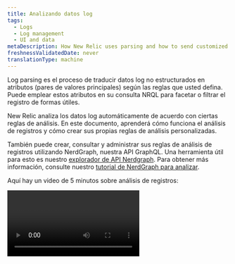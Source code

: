 ```yaml
---
title: Analizando datos log
tags:
  - Logs
  - Log management
  - UI and data
metaDescription: How New Relic uses parsing and how to send customized log data.
freshnessValidatedDate: never
translationType: machine
---
```


Log <DNT>parsing</DNT> es el proceso de traducir datos log no estructurados en atributos (pares de valores principales) según las reglas que usted defina. Puede emplear estos atributos en su consulta NRQL para facetar o filtrar el registro de formas útiles.

New Relic analiza los datos log automáticamente de acuerdo con ciertas reglas de análisis. En este documento, aprenderá cómo funciona el análisis de registros y cómo crear sus propias reglas de análisis personalizadas.

También puede crear, consultar y administrar sus reglas de análisis de registros utilizando NerdGraph, nuestra API GraphQL. Una herramienta útil para esto es nuestro [explorador de API Nerdgraph](https://api.newrelic.com/graphiql). Para obtener más información, consulte nuestro [tutorial de NerdGraph para analizar](/docs/apis/nerdgraph/examples/nerdgraph-log-parsing-rules-tutorial/).

Aquí hay un video de 5 minutos sobre análisis de registros:

<Video id="xPWM46yw3bQ" type="youtube" />

## Ejemplo de análisis [#parsing-defined]

Un buen ejemplo es un log de acceso NGINX predeterminado que contiene texto no estructurado. Es útil para buscar pero no mucho más. A continuación se muestra un ejemplo de una línea típica:

```
127.180.71.3 - - [10/May/1997:08:05:32 +0000] "GET /downloads/product_1 HTTP/1.1" 304 0 "-" "Debian APT-HTTP/1.3 (0.8.16~exp12ubuntu10.21)"
```

En un formato no analizado, necesitaría realizar una búsqueda de texto completo para responder la mayoría de las preguntas. Después del análisis, el log se organiza en atributos, como `response code` y `request URL`:

```json
{
  "remote_addr":"93.180.71.3",
  "time":"1586514731",
  "method":"GET",
  "path":"/downloads/product_1",
  "version":"HTTP/1.1",
  "response":"304",
  "bytesSent": 0,
  "user_agent": "Debian APT-HTTP/1.3 (0.8.16~exp12ubuntu10.21)"
}
```

El análisis facilita la creación [de consultas personalizadas](/docs/using-new-relic/data/understand-data/query-new-relic-data) que incluyan esos valores. Esto le ayuda a comprender la distribución de códigos de respuesta por URL de solicitud y a encontrar rápidamente páginas problemáticas.

## Cómo funciona el análisis de registros [#how-it-works]

Aquí hay una descripción general de cómo New Relic implementa el análisis de registros:

<table>
  <thead>
    <tr>
      <th style={{ width: "100px" }}>
        Análisis de registros
      </th>

      <th>
        Cómo funciona
      </th>
    </tr>
  </thead>

  <tbody>
    <tr>
      <td>
        Qué
      </td>

      <td>
        * El análisis se aplica a un campo seleccionado específico. De forma predeterminada, se utiliza el campo `message` . Sin embargo, se puede elegir cualquier campo/atributo, incluso uno que no exista actualmente en sus datos.
        * Cada regla de análisis se crea mediante una cláusula NRQL `WHERE` que determina qué registro intentará analizar la regla.
        * Para simplificar el proceso de coincidencia, recomendamos agregar un atributo [`logtype`](#logtype) a su registro. Sin embargo, no está limitado a utilizar `logtype`; Se pueden utilizar uno o más atributos como criterios coincidentes en la cláusula NRQL `WHERE`.
      </td>
    </tr>

    <tr>
      <td>
        Cuando
      </td>

      <td>
        * El análisis solo se aplicará una vez a cada mensaje de log. Si varias reglas de análisis coinciden con el log, solo se aplicará la primera que tenga éxito.
        * Las reglas de análisis están desordenadas. Si más de una regla de análisis coincide con un log, se elige una al azar. Asegúrese de crear sus reglas de análisis para que no coincidan con el mismo registro.
        * El análisis se lleva a cabo durante la ingesta log , antes de que los datos se escriban en NRDB. Una vez que los datos se han escrito en el almacenamiento, ya no se pueden analizar.
        * El análisis se produce en el pipeline en la que se realizan <DNT>**before**</DNT> enriquecimientos de datos. Tenga cuidado al definir los criterios coincidentes para una regla de análisis. Si el criterio se basa en un atributo que no existe hasta que se realiza el análisis o el enriquecimiento, esos datos no estarán presentes en el registro cuando se produzca la coincidencia. Como resultado, no se realizará ningún análisis.
      </td>
    </tr>

    <tr>
      <td>
        Cómo
      </td>

      <td>
        * Las reglas se pueden escribir en [Grok](#grok), expresiones regulares o una combinación de ambos. Grok es una colección de patrones que abstraen expresiones regulares complicadas.
        * Admitimos la sintaxis Java Regex en nuestra UI de análisis. Para los nombres de atributos o campos en grupos de captura, Java Regex solo permite \[A-Za-z0-9].
      </td>
    </tr>
  </tbody>
</table>

## Analizar atributos usando Grok [#grok]

Los patrones de análisis se especifican utilizando Grok, un estándar de la industria para analizar mensajes de registro. Cualquier log entrante con un campo `logtype` se comparará con nuestras [reglas de análisis integradas](#built-in-rules) y, si es posible, se aplicará el patrón Grok asociado al log.

Grok es un superconjunto de expresiones regulares que agrega patrones con nombre integrados para usarse en lugar de expresiones regulares complejas literales. Por ejemplo, en lugar de tener que recordar que un número entero puede coincidir con la expresión regular `(?:[+-]?(?:[0-9]+))`, puedes simplemente escribir `%{INT}` para usar el patrón de Grok `INT`, que representa la misma expresión regular.

Los patrones de Grok tienen la sintaxis:

```
%{PATTERN_NAME[:OPTIONAL_EXTRACTED_ATTRIBUTE_NAME[:OPTIONAL_TYPE[:OPTIONAL_PARAMETER]]]}
```

Dónde:

* `PATTERN_NAME` es uno de los patrones Grok admitidos. El nombre del patrón es simplemente un nombre fácil de usar que representa una expresión regular. Son exactamente iguales a la expresión regular correspondiente.
* `OPTIONAL_EXTRACTED_ATTRIBUTE_NAME`, si se proporciona, es el nombre del atributo que se agregará a su mensaje de registro con el valor que coincide con el nombre del patrón. Es equivalente a utilizar un grupo de captura con nombre utilizando expresiones regulares. Si no se proporciona esto, entonces la regla de análisis simplemente coincidirá con una región de su cadena, pero no extraerá un atributo con su valor.
* `OPTIONAL_TYPE` especifica el tipo de valor de atributo que se extraerá. Si se omite, los valores se extraen como cadenas. Por ejemplo, para extraer el valor `123` de `"File Size: 123"` como un número en el atributo `file_size`, use `value: %{INT:file_size:int}`.
* `OPTIONAL_PARAMETER` especifica un parámetro opcional para ciertos tipos. Actualmente, solo el tipo `datetime` toma un parámetro; consulte a continuación para obtener más detalles.

También puedes usar una combinación de expresiones regulares y nombres de patrones de Grok en tu cadena coincidente.

Haga clic en este enlace para obtener una lista de [patrones de Grok](https://github.com/thekrakken/java-grok/tree/master/src/main/resources/patterns) compatibles y aquí para obtener una lista de [tipos de Grok](#grok-types) compatibles.

Tenga en cuenta que los nombres de las variables deben establecerse explícitamente y estar en minúsculas, como `%{URI:uri}`. Expresiones como `%{URI}` o `%{URI:URI}` no funcionarían.

<CollapserGroup>
  <Collapser id="grok-example" title="Ejemplo de Grok: obtener datos útiles de su registro">
    Un registro log podría verse así:

    ```json
    {
      "message": "54.3.120.2 2048 0"
    }
    ```

    Esta información es precisa, pero no es exactamente intuitivo lo que significa. Los patrones de Grok lo ayudan a extraer y comprender los telemetry data que desea. Por ejemplo, un log como este es mucho más fácil de usar:

    ```json
    {
      "host_ip": "43.3.120.2",
      "bytes_received": 2048,
      "bytes_sent": 0
    }
    ```

    Para hacer esto, cree un patrón Grok que extraiga estos tres campos; Por ejemplo:

    ```
    %{IP:host_ip} %{INT:bytes_received} %{INT:bytes_sent}
    ```

    Después del procesamiento, su log incluirá los campos `host_ip`, `bytes_received` y `bytes_sent`. Ahora puede utilizar estos campos en New Relic para filtrar, facetar y realizar operaciones estadísticas en sus datos log . Para obtener más detalles sobre cómo analizar registros con patrones de Grok en New Relic, consulte [nuestra publicación de blog](https://newrelic.com/blog/how-to-relic/how-to-use-grok-log-parsing).
  </Collapser>

  <Collapser id="grok-ui" title="Ejemplo UI : creación de una regla de análisis de Grok">
    Si tiene los permisos correctos, puede crear reglas de análisis en nuestra UI para crear, probar y habilitar el análisis de Grok. Por ejemplo, para obtener un tipo específico de mensaje de error para uno de sus microservicios llamado Servicios de inventario, crearía una regla de análisis de Grok que busque un mensaje de error y un producto específicos. Para hacer esto:

    1. Dale un nombre a la regla; por ejemplo, `Inventory Services error parsing`.

    2. Seleccione un campo existente para analizar (predeterminado = `message`) o ingrese un nuevo nombre de campo.

    3. Identifique la cláusula NRQL `WHERE` que actúa como filtro previo para el registro entrante; por ejemplo, `entity.name='Inventory Service'`. Este prefiltro reduce la cantidad de registros que su regla debe procesar, eliminando el procesamiento innecesario.

    4. Seleccione un log coincidente, si existe, o haga clic en la pestaña Pegar log para pegar un log de muestra.

    5. Agregue la regla de análisis de Grok; Por ejemplo:

       ```
       Inventory error: %{DATA:error_message} for product %{INT:product_id}
       ```

       Dónde:

    * `Inventory error`: el nombre de su regla de análisis
    * `error_message`: El mensaje de error que desea seleccionar
    * `product_id`: El ID del producto para el servicio de inventario.

    6. Habilite y guarde la regla de análisis.

       Pronto verá que su registro del Servicio de inventario se enriquece con dos campos nuevos: `error_message` y `product_id`. Desde aquí, puedes consultar estos campos, crear gráficos y dashboards, establecer alertas, etc.

       Para obtener detalles completos, consulte [nuestros documentos para agregar reglas de análisis personalizadas en la UI](#custom-parsing).
  </Collapser>

  <Collapser id="grok-types" title="Tipos de Grok admitidos">
    El campo `OPTIONAL_TYPE` especifica el tipo de valor de atributo que se extraerá. Si se omite, los valores se extraen como cadenas.

    Los tipos admitidos son:

    <table>
      <thead>
        <tr>
          <th>
            Tipo especificado en Grok
          </th>

          <th>
            Tipo almacenado en la base de datos de New Relic
          </th>
        </tr>
      </thead>

      <tbody>
        <tr>
          <td>
            `boolean`
          </td>

          <td>
            `boolean`
          </td>
        </tr>

        <tr>
          <td>
            `byte` `short` `int` `integer`
          </td>

          <td>
            `integer`
          </td>
        </tr>

        <tr>
          <td>
            `long`
          </td>

          <td>
            `long`
          </td>
        </tr>

        <tr>
          <td>
            `float`
          </td>

          <td>
            `float`
          </td>
        </tr>

        <tr>
          <td>
            `double`
          </td>

          <td>
            `double`
          </td>
        </tr>

        <tr>
          <td>
            `string` (por defecto) `text`
          </td>

          <td>
            `string`
          </td>
        </tr>

        <tr>
          <td>
            `date` `datetime`
          </td>

          <td>
            El tiempo como `long`

            Por defecto se interpreta como ISO 8601. Si `OPTIONAL_PARAMETER` está presente, especifica la [cadena de patrón de fecha y hora](https://docs.oracle.com/en/java/javase/21/docs/api/java.base/java/text/SimpleDateFormat.html)que se empleará para interpretar `datetime`.

            Tenga en cuenta que esto sólo está disponible durante el análisis. Disponemos de un [paso adicional e independiente de interpretación timestamp ](/docs/logs/ui-data/timestamp-support)que se produce para todos los registros más adelante en el proceso de ingesta.
          </td>
        </tr>

        <tr>
          <td>
            `json`
          </td>

          <td>
            Datos estructurados JSON. Consulte [Análisis de JSON mezclado con texto sin formato](#parsing-json) para obtener más información.
          </td>
        </tr>

        <tr>
          <td>
            `csv`
          </td>

          <td>
            Datos CSV. Consulte [Análisis de CSV](#parsing-csv) para obtener más información.
          </td>
        </tr>

        <tr>
          <td>
            `geo`
          </td>

          <td>
            Ubicación geográfica a partir de direcciones IP. Consulte [Geolocalización de direcciones IP (GeoIP)](#geo) para obtener más información.
          </td>
        </tr>

        <tr>
          <td>
            `key value pairs`
          </td>

          <td>
            valor principal Par . Consulte [Análisis de pares de valores principales](#parsing-key-value-pairs) para obtener más información.
          </td>
        </tr>
      </tbody>
    </table>
  </Collapser>

  <Collapser id="grok-multiline" title="Análisis multilínea de Grok">
    Si tiene un registro de varias líneas, tenga en cuenta que el patrón `GREEDYDATA` Grok no coincide con las nuevas líneas (es equivalente a `.*`).

    Entonces, en lugar de usar `%{GREEDYDATA:some_attribute}` directamente, necesitarás agregar la bandera multilínea delante: `(?s)%{GREEDYDATA:some_attribute}`
  </Collapser>

  <Collapser id="parsing-json" title="Análisis de JSON mezclado con texto sin formato">
    El pipeline New Relic Logs analiza los mensajes JSON de log de forma predeterminada, pero a veces tiene mensajes de registro JSON que se mezclan con texto sin formato. En esta situación, es posible que desee poder analizarlos y luego filtrarlos utilizando el atributo JSON. Si ese es el caso, puede utilizar el [tipo grok](#grok-syntax) `json` , que analizará el JSON capturado por el patrón grok. Este formato se basa en 3 partes principales: la sintaxis grok, el prefejo que le gustaría asignar al atributo json analizado y el tipo `json` [grok](#grok-syntax). Usando el [tipo grok](#grok-syntax) `json` , puede extraer y analizar JSON de registros que no están formateados correctamente; por ejemplo, si su registro tiene como prefijo una cadena de fecha/hora:

    ```json
    2015-05-13T23:39:43.945958Z {"event": "TestRequest", "status": 200, "response": {"headers": {"X-Custom": "foo"}}, "request": {"headers": {"X-Custom": "bar"}}}
    ```

    Para extraer y analizar los datos JSON de este formato log , cree la siguiente expresión de Grok:

    ```
    %{TIMESTAMP_ISO8601:containerTimestamp} %{GREEDYDATA:my_attribute_prefix:json}
    ```

    El log resultante es:

    ```
    containerTimestamp: "2015-05-13T23:39:43.945958Z"
    my_attribute_prefix.event: "TestRequest"
    my_attribute_prefix.status: 200
    my_attribute_prefix.response.headers.X-Custom: "foo"
    my_attribute_prefix.request.headers.X-Custom: "bar"
    ```

    Puede definir la lista de atributos a extraer o soltar con las opciones `keepAttributes` o `dropAttributes`. Por ejemplo, con la siguiente expresión de Grok:

    ```
    %{TIMESTAMP_ISO8601:containerTimestamp} %{GREEDYDATA:my_attribute_prefix:json({"keepAttributes": ["my_attribute_prefix.event", "my_attribute_prefix.response.headers.X-Custom"]})}
    ```

    El log resultante es:

    ```
    containerTimestamp: "2015-05-13T23:39:43.945958Z"
    my_attribute_prefix.event: "TestRequest"
    my_attribute_prefix.request.headers.X-Custom: "bar"
    ```

    Si desea omitir el prefijo `my_attribute_prefix` , puede incluir el `"noPrefix": true` en la configuración.

    ```
    %{TIMESTAMP_ISO8601:containerTimestamp} %{GREEDYDATA:my_attribute_prefix:json({"noPrefix": true})}
    ```

    Si desea omitir el prefijo `my_attribute_prefix` y conservar solo el atributo `status` , puede incluir `"noPrefix": true` y `"keepAttributes: ["status"]` en la configuración.

    ```
    %{TIMESTAMP_ISO8601:containerTimestamp} %{GREEDYDATA:my_attribute_prefix:json({"noPrefix": true, "keepAttributes": ["status"]})}
    ```

    Si se escapó su JSON, puede usar la opción `isEscaped` para poder analizarlo. Si su JSON se escapó y luego se citó, también debe hacer coincidir las comillas, como se muestra a continuación. Por ejemplo, con la siguiente expresión de Grok:

    ```
    %{TIMESTAMP_ISO8601:containerTimestamp} "%{GREEDYDATA:my_attribute_prefix:json({"isEscaped": true})}"
    ```

    Podría analizar el mensaje escapado:

    ```
    2015-05-13T23:39:43.945958Z "{\"event\": \"TestRequest\", \"status\": 200, \"response\": {\"headers\": {\"X-Custom\": \"foo\"}}, \"request\": {\"headers\": {\"X-Custom\": \"bar\"}}}"
    ```

    El log resultante es:

    ```
    containerTimestamp: "2015-05-13T23:39:43.945958Z"
    my_attribute_prefix.event: "TestRequest"
    my_attribute_prefix.status: 200
    my_attribute_prefix.response.headers.X-Custom: "foo"
    my_attribute_prefix.request.headers.X-Custom: "bar"
    ```

    Para configurar el tipo `json` [Grok](#grok-syntax), emplee `:json(_CONFIG_)`:

    * `json({"dropOriginal": true})`: elimine el fragmento JSON que se utilizó en el análisis. Cuando se establece en `true` (valor predeterminado), la regla de análisis eliminará el fragmento JSON original. Tenga en cuenta que el atributo JSON permanecerá en el campo del mensaje.
    * `json({"dropOriginal": false})`: Esto mostrará la carga útil JSON que se extrajo. Cuando se establece en `false`, la carga útil completa solo JSON se mostrará bajo un atributo denominado en `my_attribute_prefix` arriba. Tenga en cuenta que el atributo JSON permanecerá aquí en el campo de mensaje y también brindará al usuario 3 vistas diferentes de los datos JSON. Si le preocupa el almacenamiento de las tres versiones, se recomienda utilizar el valor predeterminado `true` aquí.
    * `json({"depth": 62})`: Niveles de profundidad que desea analizar el valor JSON (predeterminado en 62).
    * `json({"keepAttributes": ["attr1", "attr2", ..., "attrN"]})`: Especifica qué atributo se extraerá del JSON. La lista proporcionada no puede estar vacía. Si esta opción de configuración no está configurada, se extraen todos los atributos.
    * `json({"dropAttributes": ["attr1", "attr2", ..., "attrN"]})`: Especifica qué atributo se eliminará del JSON. Si esta opción de configuración no está configurada, no se elimina ningún atributo.
    * `json({"noPrefix": true})`: establezca esta opción en `true` para eliminar el prefijo del atributo extraído del JSON.
    * `json({"isEscaped": true})`: Establezca esta opción en `true` para analizar JSON que se escapó (lo que normalmente se ve cuando JSON está encadenado, por ejemplo, `{\"key\": \"value\"}`).
  </Collapser>

  <Collapser id="parsing-csv" title="Analizando CSV">
    Si su sistema envía un registro de valores separados por comas (CSV) y necesita analizarlos en New Relic, puede usar el [tipo `csv` Grok](#grok-syntax), que analiza el CSV capturado por el patrón Grok. Este formato se basa en 3 partes principales: la sintaxis de Grok, el prefijo que le gustaría asignar al atributo CSV analizado y el [tipo](#grok-syntax) `csv` de Grok. Usando el tipo `csv` [Grok](#grok-syntax), puede extraer y analizar CSV del registro.

    Dada la siguiente línea log CSV como ejemplo:

    ```
    "2015-05-13T23:39:43.945958Z,202,POST,/shopcart/checkout,142,10"
    ```

    Y una regla de análisis con la siguiente forma:

    ```
    %{GREEDYDATA:log:csv({"columns": ["timestamp", "status", "method", "url", "time", "bytes"]})}
    ```

    Analizará su log de la siguiente manera:

    ```
    log.timestamp: "2015-05-13T23:39:43.945958Z"
    log.status: "202"
    log.method: "POST"
    log.url: "/shopcart/checkout"
    log.time: "142"
    log.bytes: "10"
    ```

    Si necesita omitir el prefijo &quot;log&quot;, puede incluir el `"noPrefix": true` en la configuración.

    ```
    %{GREEDYDATA:log:csv({"columns": ["timestamp", "status", "method", "url", "time", "bytes"], "noPrefix": true})}
    ```

    ### Configuración de columnas:

    * Es obligatorio indicar las columnas en la configuración del tipo CSV Grok (que debe ser un JSON válido).
    * Puede ignorar cualquier columna estableciendo &quot;\_&quot; (guión bajo) como nombre de la columna para eliminarla del objeto resultante.

    ### Opciones de configuración opcionales:

    Si bien la configuración de &quot;columnas&quot; es obligatoria, es posible cambiar el análisis del CSV con las siguientes configuraciones.

    * <DNT>**dropOriginal**</DNT>: (El valor predeterminado es `true`) Suelte el fragmento CSV utilizado en el análisis. Cuando se establece en `true` (valor predeterminado), la regla de análisis descarta el campo original.
    * <DNT>**noPrefix**</DNT>: (El valor predeterminado es `false`) No incluye el nombre del campo Grok como prefijo en el objeto resultante.
    * <DNT>**separator**</DNT>: (Predeterminado en `,`) Define el carácter/cadena que divide cada columna.
      * Otro escenario común son los valores separados por tabulaciones (TSV), para eso debes indicar `\t` como separador, ej. `%{GREEDYDATA:log:csv({"columns": ["timestamp", "status", "method", "url", "time", "bytes"], "separator": "\t"})`
    * <DNT>**quoteChar**</DNT>: (Predeterminado en `"`) Define el carácter que opcionalmente rodea el contenido de una columna.
  </Collapser>

  <Collapser id="geo" title="Geolocalización de direcciones IP (GeoIP)">
    Si su sistema envía registros que contienen direcciones IPv4, New Relic puede ubicarlas geográficamente y enriquecer el registro de eventos con el atributo especificado. Puede utilizar el [tipo](#grok-syntax) `geo` Grok, que encuentra la posición de una dirección IP capturada por el patrón Grok. Este formato se puede configurar para devolver uno o más campos relacionados con la dirección, como la ciudad, el país y la latitud/longitud de la IP.

    Dada la siguiente línea log como ejemplo:

    ```
    2015-05-13T23:39:43.945958Z 146.190.212.184
    ```

    Y una regla de análisis con la siguiente forma:

    ```
    %{TIMESTAMP_ISO8601:containerTimestamp} %{GREEDYDATA:ip:geo({"lookup":["city","region","countryCode", "latitude","longitude"]})}
    ```

    Analizaremos su log de la siguiente manera:

    ```
    ip: 146.190.212.184
    ip.city: North Bergen
    ip.countryCode: US
    ip.countryName: United States
    ip.latitude: 40.793
    ip.longitude: -74.0247
    ip.postalCode: 07047
    ip.region: NJ
    ip.regionName: New Jersey
    containerTimestamp:2015-05-13T23:39:43.945958Z
    ISO8601_TIMEZONE:Z
    ```

    ### Configuración de búsqueda:

    Es obligatorio especificar los campos `lookup` deseados devueltos por la acción `geo` . Se requiere al menos un elemento de las siguientes opciones.

    * <DNT>**city**</DNT>: Nombre de la ciudad
    * <DNT>**countryCode**</DNT>: Abreviatura de país
    * <DNT>**countryName**</DNT>: Nombre del país
    * <DNT>**latitude**</DNT>: Latitud
    * <DNT>**longitude**</DNT>: Longitud
    * <DNT>**postalCode**</DNT>: Código postal, código postal o similar
    * <DNT>**region**</DNT>: Abreviatura de estado, provincia o territorio
    * <DNT>**regionName**</DNT>: Nombre del estado, provincia o territorio
  </Collapser>

  <Collapser id="parsing-key-value-pairs" title="Análisis de pares de valores principales">
    La canalización de logs de New Relic analiza su mensaje de log de manera predeterminada, pero a veces tiene mensajes de log que están formateados como pares principales de valores. En esta situación, es posible que desees poder analizarlos y luego filtrarlos empleando el atributo valor principal.

    Si ese es el caso, puedes usar el [tipo grok](#grok-syntax) `keyvalue` , que analizará los pares principales de valor capturados por el patrón grok. Este formato se basa en tres partes principales: la sintaxis de grok, el prefijo que desea asignar al atributo valor principal analizado y el [tipo de grok](#grok-syntax) `keyvalue` . Al emplear el [tipo grok](#grok-syntax) `keyvalue` , puede extraer y analizar pares principales de valor de logs que no tienen el formato correcto; por ejemplo, si sus logs tienen como prefijo una cadena de fecha y hora:

    ```json
      2015-05-13T23:39:43.945958Z key1=value1,key2=value2,key3=value3
    ```

    Para extraer y analizar los datos principales de valor de este formato de log, cree la siguiente expresión de Grok:

    ```
    %{TIMESTAMP_ISO8601:containerTimestamp} %{GREEDYDATA:my_attribute_prefix:keyvalue()}
    ```

    El log resultante es:

    ```
      containerTimestamp: "2015-05-13T23:39:43.945958Z"
      my_attribute_prefix.key1: "value1"
      my_attribute_prefix.key2: "value2"
      my_attribute_prefix.key3: "value3"
    ```

    También puede definir el delimitador y separador personalizados para extraer los pares principales de valores requeridos.

    ```json
    2015-05-13T23:39:43.945958Z event:TestRequest request:bar
    ```

    Por ejemplo, con la siguiente expresión de Grok:

    ```
      %{TIMESTAMP_ISO8601:containerTimestamp} %{GREEDYDATA:my_attribute_prefix:keyvalue({"delimiter": " ", "keyValueSeparator": ":"})}
    ```

    El log resultante es:

    ```
    containerTimestamp: "2015-05-13T23:39:43.945958Z"
    my_attribute_prefix.event: "TestRequest"
    my_attribute_prefix.request: "bar"
    ```

    Si desea omitir el prefijo `my_attribute_prefix` , puede incluir el `"noPrefix": true` en la configuración.

    ```
    %{TIMESTAMP_ISO8601:containerTimestamp} %{GREEDYDATA:my_attribute_prefix:keyValue({"noPrefix": true})}
    ```

    El log resultante es:

    ```
    containerTimestamp: "2015-05-13T23:39:43.945958Z"
    event: "TestRequest"
    request: "bar"
    ```

    Si desea configurar su prefijo de carácter de comillas personalizado, puede incluir &quot;quoteChar&quot;: en la configuración.

    ```json
    2015-05-13T23:39:43.945958Z nbn_demo='INFO',message='This message contains information with spaces ,sessionId='abc123'
    ```

    ```
    %{TIMESTAMP_ISO8601:containerTimestamp} %{GREEDYDATA:my_attribute_prefix:keyValue({"quoteChar": "'"})}
    ```

    El log resultante es:

    ```
    "my_attribute_prefix.message": "'This message contains information with spaces",
    "my_attribute_prefix.nbn_demo": "INFO",
    "my_attribute_prefix.sessionId": "abc123"
    ```

    ### Parrilla con patrón Grok

    Puede personalizar el comportamiento de análisis con las siguientes opciones para adaptarlo a sus formatos de log:

    * **delimitador**

      * **Descripción:** Cadena que separa cada par principal de valores.
      * **Valor predeterminado:** `,` (coma)
      * **Anular:** establezca el campo `delimiter` para cambiar este comportamiento.

    * **separador de valor-clave**

      * **Descripción:** Cadena empleada para asignar valores a las claves.
      * **Valor predeterminado:** `=`
      * **Anulación:** establezca el campo `keyValueSeparator` para el uso del separador personalizado.

    * **Cita Char**

      * **Descripción:** Carácter empleado para encerrar valores con espacios o caracteres especiales.
      * **Valor predeterminado:** `"` (comillas dobles)
      * **Anulación:** define un carácter personalizado empleando `quoteChar`.

    * **soltarOriginal**

      * **Descripción:** Elimina el mensaje de log original luego del análisis. Útil para reducir el almacenamiento de logs.
      * **Valor predeterminado:** `true`
      * **Anulación:** Establezca `dropOriginal` en `false` para conservar el mensaje de log original.

    * **Sin prefijo**

      * **Descripción:** Cuando `true`, excluye el nombre del campo Grok como prefijo en el objeto resultante.
      * **Valor predeterminado:** `false`
      * **Anulación:** habilítelo estableciendo `noPrefix` en `true`.

    * **escapeChar**

      * **Descripción:** Define un carácter de escape personalizado para manejar caracteres de log especiales.
      * **Valor predeterminado:** &amp;quot;&amp;quot; (barra invertida)
      * **Anular:** Personalizar con `escapeChar`.

    * **valores de recorte**

      * **Descripción:** Permite recortar valores que contienen espacios en blanco.
      * **Valor predeterminado:** `false`
      * **Anulación:** Establezca `trimValues` en `true` para activar el recorte.

    * **Teclas de ajuste**

      * **Descripción:** Permite recortar teclas que contienen espacios en blanco.
      * **Valor predeterminado:** `true`
      * **Anulación:** Establezca `trimKeys` en `true` para activar el recorte.
  </Collapser>
</CollapserGroup>

## Organizar por tipo de registro [#type]

New Relic log pipeline de ingesta de puede analizar datos haciendo coincidir un registro de evento con una regla que describe cómo log se debe analizar el . Hay dos formas de analizar el registro de eventos:

* Utilice una [regla incorporada](#built-in-rules).
* Definir una [regla personalizada](#custom-parsing).

Las reglas son una combinación de lógica de coincidencia y lógica de análisis. La comparación se realiza definiendo una coincidencia de consulta en un atributo del registro. Las reglas no se aplican retroactivamente. Los registros recopilados antes de que se cree una regla no son analizados por esa regla.

La forma más sencilla de organizar su registro y cómo se analizan es incluir el campo `logtype` en su registro de eventos. Esto le dice New Relic qué regla incorporada aplicar al registro.

<Callout variant="important">
  Una vez que una regla de análisis está activa, los datos analizados por la regla cambian permanentemente. Esto no se puede revertir.
</Callout>

## Límites

El análisis es computacionalmente costoso, lo que introduce riesgos. El análisis se realiza para reglas personalizadas definidas en una cuenta y para hacer coincidir patrones con un log. Una gran cantidad de patrones o reglas personalizadas mal definidas consumirán una gran cantidad de memoria y recursos de CPU y, al mismo tiempo, tardarán mucho tiempo en completarse.

Para evitar problemas, aplicamos dos límites de análisis: por mensaje, por regla y por cuenta.

<table>
  <thead>
    <tr>
      <th style={{ width: "200px" }}>
        Límite
      </th>

      <th>
        Descripción
      </th>
    </tr>
  </thead>

  <tbody>
    <tr>
      <td>
        Por mensaje por regla
      </td>

      <td>
        El límite por mensaje por regla evita que el tiempo dedicado a analizar cualquier mensaje sea superior a 100 ms. Si se alcanza ese límite, el sistema dejará de intentar analizar el mensaje de registro con esa regla.

        El pipeline de ingesta intentará ejecutar cualquier otro aplicable en ese mensaje, y el mensaje seguirá pasando a través del pipeline de ingesta y se almacenará en NRDB. El mensaje de registro estará en su formato original, no analizado.
      </td>
    </tr>

    <tr>
      <td>
        Por cuenta
      </td>

      <td>
        El límite por cuenta existe para evitar que las cuentas utilicen más recursos de los que les corresponden. El límite considera el tiempo total dedicado a procesar <DNT>**all**</DNT> mensaje de registro para una cuenta por minuto.
      </td>
    </tr>
  </tbody>
</table>

<Callout variant="tip">
  Para comprobar fácilmente si se han alcanzado sus límites de tarifas, vaya a la [página de su <DNT>**Limits**</DNT> ](/docs/telemetry-data-platform/ingest-manage-data/manage-data/view-system-limits#limits-ui)sistema en la New Relic UI.
</Callout>

## Reglas de análisis integradas [#built-in-rules]

Los formatos log comunes ya tienen reglas de análisis bien establecidas creadas para ellos. Para aprovechar las reglas de análisis integradas, agregue el atributo `logtype` al reenviar el registro. Establezca el valor en algo que se enumera en la siguiente tabla y las reglas para ese tipo de log se aplicarán automáticamente.

### Lista de reglas integradas [#rulesets]

Los siguientes valores de atributo `logtype` se asignan a una regla de análisis predefinida. Por ejemplo, para consultar la aplicación Load Balancer:

* Desde la New Relic UI, utilice el formato `logtype:"alb"`.
* Desde [NerdGraph](/docs/apis/nerdgraph/examples/nerdgraph-log-parsing-rules-tutorial/), use el formato `logtype = 'alb'`.

Para saber qué campos se analizan para cada regla, consulte nuestra documentación sobre [reglas de análisis integradas](/docs/logs/ui-data/built-log-parsing-rules).

<table>
  <thead>
    <tr>
      <th style={{ width: "200px" }}>
        `logtype`
      </th>

      <th>
        Fuente log
      </th>

      <th>
        Ejemplo de consulta coincidente
      </th>
    </tr>
  </thead>

  <tbody>
    <tr>
      <td>
        [`apache`](/docs/logs/ui-data/built-log-parsing-rules#apache)
      </td>

      <td>
        Registro de acceso de Apache
      </td>

      <td>
        `logtype:"apache"`
      </td>
    </tr>

    <tr>
      <td>
        [`apache_error`](/docs/logs/ui-data/built-log-parsing-rules#apache_error)
      </td>

      <td>
        Registro de errores de apache
      </td>

      <td>
        `logtype:"apache_error"`
      </td>
    </tr>

    <tr>
      <td>
        [`alb`](/docs/logs/ui-data/built-log-parsing-rules#application-load-balancer)
      </td>

      <td>
        Registro del balanceador de carga de la aplicación
      </td>

      <td>
        `logtype:"alb"`
      </td>
    </tr>

    <tr>
      <td>
        [`cassandra`](/docs/logs/ui-data/built-log-parsing-rules#cassandra)
      </td>

      <td>
        Registro de casandra
      </td>

      <td>
        `logtype:"cassandra"`
      </td>
    </tr>

    <tr>
      <td>
        [`cloudfront-web`](/docs/logs/ui-data/built-log-parsing-rules#cloudfront)
      </td>

      <td>
        CloudFront (registro web estándar)
      </td>

      <td>
        `logtype:"cloudfront-web"`
      </td>
    </tr>

    <tr>
      <td>
        [`cloudfront-rtl`](/docs/logs/ui-data/built-log-parsing-rules#cloudfront-rtl)
      </td>

      <td>
        CloudFront (registro web en tiempo real)
      </td>

      <td>
        `logtype:"cloudfront-rtl"`
      </td>
    </tr>

    <tr>
      <td>
        [`elb`](/docs/logs/ui-data/built-log-parsing-rules#elastic-load-balancer)
      </td>

      <td>
        Registro del equilibrador de carga elástico
      </td>

      <td>
        `logtype:"elb"`
      </td>
    </tr>

    <tr>
      <td>
        [`haproxy_http`](/docs/logs/ui-data/built-log-parsing-rules#haproxy)
      </td>

      <td>
        Registro de HAProxy
      </td>

      <td>
        `logtype:"haproxy_http"`
      </td>
    </tr>

    <tr>
      <td>
        [`ktranslate-health`](/docs/logs/ui-data/built-log-parsing-rules#ktranslate-health)
      </td>

      <td>
        KTranslate registro de estado del contenedor
      </td>

      <td>
        `logtype:"ktranslate-health"`
      </td>
    </tr>

    <tr>
      <td>
        [`linux_cron`](/docs/logs/ui-data/built-log-parsing-rules/#linux_cron)
      </td>

      <td>
        Cron de Linux
      </td>

      <td>
        `logtype:"linux_cron"`
      </td>
    </tr>

    <tr>
      <td>
        [`linux_messages`](/docs/logs/ui-data/built-log-parsing-rules/#linux_messages)
      </td>

      <td>
        Mensajes de linux
      </td>

      <td>
        `logtype:"linux_messages"`
      </td>
    </tr>

    <tr>
      <td>
        [`iis_w3c`](/docs/logs/ui-data/built-log-parsing-rules/#iis)
      </td>

      <td>
        Registro del servidor Microsoft IIS: formato W3C
      </td>

      <td>
        `logtype:"iis_w3c"`
      </td>
    </tr>

    <tr>
      <td>
        [`mongodb`](/docs/logs/ui-data/built-log-parsing-rules#mongodb)
      </td>

      <td>
        Registro de MongoDB
      </td>

      <td>
        `logtype:"mongodb"`
      </td>
    </tr>

    <tr>
      <td>
        [`monit`](/docs/logs/ui-data/built-log-parsing-rules#monit)
      </td>

      <td>
        Registro de monitorización
      </td>

      <td>
        `logtype:"monit"`
      </td>
    </tr>

    <tr>
      <td>
        [`mysql-error`](/docs/logs/ui-data/built-log-parsing-rules#mysql-error)
      </td>

      <td>
        Registro de errores MySQL
      </td>

      <td>
        `logtype:"mysql-error"`
      </td>
    </tr>

    <tr>
      <td>
        [`nginx`](/docs/logs/ui-data/built-log-parsing-rules#nginx)
      </td>

      <td>
        Registro de acceso a NGINX
      </td>

      <td>
        `logtype:"nginx"`
      </td>
    </tr>

    <tr>
      <td>
        [`nginx-error`](/docs/logs/ui-data/built-log-parsing-rules#nginx-error)
      </td>

      <td>
        Registro de errores de NGINX
      </td>

      <td>
        `logtype:"nginx-error"`
      </td>
    </tr>

    <tr>
      <td>
        [`postgresql`](/docs/logs/ui-data/built-log-parsing-rules#postgresql)
      </td>

      <td>
        Registro de postgresql
      </td>

      <td>
        `logtype:"postgresql"`
      </td>
    </tr>

    <tr>
      <td>
        [`rabbitmq`](/docs/logs/ui-data/built-log-parsing-rules#rabbitmq)
      </td>

      <td>
        Log de Rabbitmq
      </td>

      <td>
        `logtype:"rabbitmq"`
      </td>
    </tr>

    <tr>
      <td>
        [`redis`](/docs/logs/ui-data/built-log-parsing-rules#redis)
      </td>

      <td>
        Log de Redis
      </td>

      <td>
        `logtype:"redis"`
      </td>
    </tr>

    <tr>
      <td>
        [`route-53`](/docs/logs/ui-data/built-log-parsing-rules#route53)
      </td>

      <td>
        Registro de la ruta 53
      </td>

      <td>
        `logtype:"route-53"`
      </td>
    </tr>

    <tr>
      <td>
        [`syslog-rfc5424`](/docs/logs/ui-data/built-log-parsing-rules/#syslog-rfc5424)
      </td>

      <td>
        Syslogs con formato RFC5424
      </td>

      <td>
        `logtype:"syslog-rfc5424"`
      </td>
    </tr>
  </tbody>
</table>

### Agrega el `logtype` [#logattr]

Al agregar registros, es importante proporcionar metadatos que faciliten la organización, búsqueda y análisis de esos registros. Una forma sencilla de hacerlo es agregar el atributo `logtype` al mensaje de registro cuando se envían. [Las reglas de análisis integradas](#built-in-rules) se aplican de forma predeterminada a ciertos valores `logtype` .

<Callout variant="tip">
  Los campos `logType`, `logtype` y `LOGTYPE` son compatibles con reglas integradas. Para facilitar la búsqueda, le recomendamos que se alinee con una única sintaxis en su organización.
</Callout>

A continuación se muestran algunos ejemplos de cómo agregar `logtype` al registro enviado mediante algunos de nuestros [métodos de envío admitidos](/docs/logs/enable-new-relic-logs).

<CollapserGroup>
  <Collapser className="freq-link" id="infrastructure-log-forwarder-example" title="Ejemplo de agente New Relic Infrastructure">
    Agregue `logtype` como [`attribute`](/docs/logs/forward-logs/forward-your-logs-using-infrastructure-agent#attributes). Debe configurar el tipo de registro para cada fuente nombrada.

    ```yml
    logs:
      - name: file-simple
        file: /path/to/file
        attributes:
          logtype: fileRaw
      - name: nginx-example
        file: /var/log/nginx.log
        attributes:
          logtype: nginx
    ```
  </Collapser>

  <Collapser className="freq-link" id="fluentd-example" title="Ejemplo Fluentd">
    Agregue un bloque de filtro al archivo `.conf` , que utiliza un `record_transformer` para agregar un nuevo campo. En este ejemplo utilizamos un `logtype` de `nginx` para activar la regla de análisis NGINX incorporada. Mira otros [ejemplos de Fluentd](https://github.com/newrelic/fluentd-examples).

    ```apacheconf
    <filter containers>
      @type record_transformer
      enable_ruby true
      <record>
        #Add logtype to trigger a built-in parsing rule for nginx access logs
        logtype nginx
        #Set timestamp from the value contained in the field "time"
        timestamp record["time"]
        #Add hostname and tag fields to all records
        hostname "#{Socket.gethostname}"
        tag ${tag}
      </record>
    </filter>
    ```
  </Collapser>

  <Collapser className="freq-link" id="fluentbit-example" title="Ejemplo de Fluent Bit">
    Agregue un bloque de filtro al archivo `.conf` que use un `record_modifier` para agregar un nuevo campo. En este ejemplo utilizamos un `logtype` de `nginx` para activar la regla de análisis NGINX incorporada. Consulte otros [ejemplos de Fluent Bit](https://github.com/newrelic/fluentbit-examples).

    ```ini
    [FILTER]
        Name   record_modifier
        Match  *
        Record logtype nginx
        Record hostname ${HOSTNAME}
        Record service_name Sample-App-Name
    ```
  </Collapser>

  <Collapser className="freq-link" id="logstash-example" title="Ejemplo de Logstash">
    Agregue un bloque de filtro a la configuración de Logstash que utiliza un filtro de mutación `add_field` para agregar un nuevo campo. En este ejemplo utilizamos un `logtype` de `nginx` para activar la regla de análisis NGINX incorporada. Consulte otros [ejemplos de Logstash](https://github.com/newrelic/logstash-examples).

    ```ini
    filter {
      mutate {
        add_field => {
          "logtype" => "nginx"
          "service_name" => "myservicename"
          "hostname" => "%{host}"
        }
      }
    }
    ```
  </Collapser>

  <Collapser className="freq-link" id="api-example" title="Ejemplo API de registro">
    Puede agregar atributo a la solicitud JSON enviada a New Relic. En este ejemplo, agregamos un atributo `logtype` de valor `nginx` para activar la regla de análisis NGINX incorporada. Obtenga más información sobre el uso de la [API de registros](/docs/logs/new-relic-logs/log-api/introduction-log-api).

    ```
    POST /log/v1 HTTP/1.1
    Host: log-api.newrelic.com
    Content-Type: application/json
    X-License-Key: YOUR_LICENSE_KEY
    Accept: */*
    Content-Length: 133
    {
      "timestamp": TIMESTAMP_IN_UNIX_EPOCH,
      "message": "User 'xyz' logged in",
      "logtype": "nginx",
      "service": "login-service",
      "hostname": "login.example.com"
    }
    ```
  </Collapser>
</CollapserGroup>

## Crear y ver reglas de análisis personalizadas [#custom-parsing]

Muchos registros tienen un formato o estructura únicos. Para analizarlos, se debe crear y aplicar una lógica personalizada.

<img title="Log parsing rules" alt="Screenshot of log parsing in UI" src="/images/logs_screenshot-full_parsing-ui.webp" />

<figcaption>
  Desde el navegador izquierdo en la UI de registro, seleccione <DNT>**Parsing**</DNT> y luego cree su propia regla de análisis personalizada con una cláusula NRQL `WHERE` válida y un patrón Grok.
</figcaption>

Para crear y administrar sus propias reglas de análisis personalizadas:

1. Vaya a <DNT>**[one.newrelic.com &gt; All capabilities](https://one.newrelic.com/all-capabilities) &gt; Logs**</DNT>.
2. Desde <DNT>**Manage data**</DNT> en el panel de navegación izquierdo de la UI de log, haga clic en <DNT>**Parsing**</DNT> y luego haga clic en <DNT>**Create parsing rule**</DNT>.
3. Introduzca un nombre para la nueva regla de análisis.
4. Seleccione un campo existente para analizar (predeterminado = `message`) o ingrese un nuevo nombre de campo.
5. Introduzca una cláusula NRQL `WHERE` válida que coincida con el log que desea analizar.
6. Seleccione un log coincidente, si existe, o haga clic en la pestaña <DNT>**Paste log**</DNT> para pegar un log de muestra. Tenga en cuenta que si copia texto de la UI del registro o del generador de consultas para pegarlo en la UI usuario de análisis, cerciorar de que sea la versión <DNT>*Unformatted*</DNT>.
7. Ingrese la regla de análisis y valide que esté funcionando viendo los resultados en la sección <DNT>**Output**</DNT> . Para obtener más información sobre Grok y las reglas de análisis personalizadas, lea [nuestra publicación de blog sobre cómo analizar registros con patrones de Grok](https://blog.newrelic.com/product-news/how-to-use-grok-log-parsing).
8. Habilite y guarde la regla de análisis personalizada.

Para ver las reglas de análisis existentes:

1. Vaya a <DNT>**[one.newrelic.com &gt; All capabilities](https://one.newrelic.com/all-capabilities) &gt; Logs**</DNT>.
2. Desde <DNT>**Manage data**</DNT> en el panel de navegación izquierdo de la UI de registro, haga clic en <DNT>**Parsing**</DNT>.

## Resolución de problemas [#troubleshooting]

Si el análisis no funciona como esperaba, puede deberse a lo siguiente:

* <DNT>**Logic:**</DNT> La lógica de coincidencia de reglas de análisis no coincide con el registro que desea.
* <DNT>**Timing:**</DNT> Si su regla de coincidencia de análisis tiene como objetivo un valor que aún no existe, fallará. Esto puede ocurrir si el valor se agrega más adelante en el proceso como parte del proceso de enriquecimiento.
* <DNT>**Limits:**</DNT> Hay una cantidad fija de tiempo disponible cada minuto para procesar el registro mediante análisis, patrones, filtros de eliminación, etc. Si se ha invertido la cantidad máxima de tiempo, se omitirá el análisis de registros de eventos adicionales.

Para resolver estos problemas, cree o ajuste sus [reglas de análisis personalizadas](#custom-parsing).
